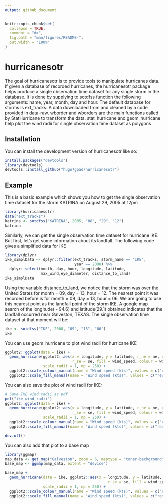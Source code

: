```yaml
---
output: github_document
---
```


<!-- README.md is generated from README.Rmd. Please edit that file -->

```r
knitr::opts_chunk$set(
  collapse = TRUE,
  comment = "#>",
  fig.path = "man/figures/README-",
  out.width = "100%"
)
```

# hurricanesotr

<!-- badges: start -->
<!-- badges: end -->

The goal of hurricanesotr is to provide tools to manipulate  hurricanes data. If given a database of recorded hurricanes, the hurricanesotr package helps produce a single 
observation time dataset for any single storm in the database. It is done by supplying to 
sotdfss function the following arguments: name, year, month, day and hour. 
The default database for storms is ext_tracks. A data downloaded from 
 \url{http://rammb.cira.colostate.edu/research/tropical_cyclones/tc_extended_best_track_dataset/} and cleaned by a code provided in data-raw. 
 wborder and wborders are the main functions called by StatHurricane to transform the data.
 stat_hurricane and geom_hurricane help plot the wind radii for single observation time dataset as polygons

## Installation

You can install the development version of hurricanesotr like so:

``` r
install.packages("devtools")
library(devtools)
devtools::install_github("hugo7gpad/hurricanesotr")
```

## Example

This is a basic example which shows you how to get the single observation time dataset
for the storm KATRINA on August 29, 2005 at 12pm

```r
library(hurricanesotr)
data("ext_tracks")
katrina <- sotdfss("KATRINA", 2005, "08", "29", "12")
katrina
```

Similarly, we can get the single observation time dataset for hurricane IKE. 
But first, let's get some information about its landfall. The following code gives
a simplified data for IKE 

```r
library(dplyr)
ike_simplData <- dplyr::filter(ext_tracks, storm_name == 'IKE',
                               year == 2008) %>%
  dplyr::select(month, day, hour, longitude, latitude,
                max_wind,eye_diameter, distance_to_land)
ike_simplData
```

Using the variable distance_to_land, we notice that the storm was over the
United States for month = 09, day = 13, hour = 12. The nearest point it was
recorded before is for month = 09, day = 13, hour = 06. We are going to use
this nearest point as the landfall point of the storm IKE. 
A google map search of the longitude( - 94.6) and latitude(29.1) obtained indicates that the 
landfall occurred near Galveston, TEXAS.
The single observation time dataset at that moment will be:

```r
ike <- sotdfss("IKE", 2008, "09", "13", "06")
ike
```

You can use geom_hurricane to plot wind radii for hurricane IKE

```r
ggplot2::ggplot(data = ike) +
  geom_hurricane(ggplot2::aes(x = longitude, y = latitude, r_ne = ne, r_nw = nw, r_sw = sw,
                              r_se = se, fill = wind_speed, colour = wind_speed),
                 scale_radii = 1, np = 250) +
  ggplot2::scale_colour_manual(name = "Wind speed (kts)", values = c("red", "orange", 'yellow')) +
  ggplot2::scale_fill_manual(name = "Wind speed (kts)", values = c("red", "orange", 'yellow'))

```


You can also save the plot of wind radii for IKE:

```r
# Save IKE wind radii as pdf
pdf("ike_wind_radii")
ggplot2::ggplot(data = ike) +
  geom_hurricane(ggplot2::aes(x = longitude, y = latitude, r_ne = ne, r_nw = nw, r_sw = sw,
                              r_se = se, fill = wind_speed, colour = wind_speed),
                 scale_radii = 1, np = 250) +
  ggplot2::scale_colour_manual(name = "Wind speed (kts)", values = c("red", "orange", 'yellow')) +
  ggplot2::scale_fill_manual(name = "Wind speed (kts)", values = c("red", "orange", 'yellow'))

dev.off()
```

You can also add that plot to a base map 

```r
library(ggmap)
map_data <- get_map("Galveston", zoom = 6, maptype = "toner-background")
base_map <- ggmap(map_data, extent = "device")

base_map +
  geom_hurricane(data = ike, ggplot2::aes(x = longitude, y = latitude, r_ne = ne, r_nw = nw, r_sw = sw,
                                              r_se = se, fill = wind_speed, colour = wind_speed),
                 scale_radii = 1, np = 250) +
  ggplot2::scale_colour_manual(name = "Wind speed (kts)", values = c("red", "orange", 'yellow')) +
  ggplot2::scale_fill_manual(name = "Wind speed (kts)", values = c("red", "orange", 'yellow'))
```

